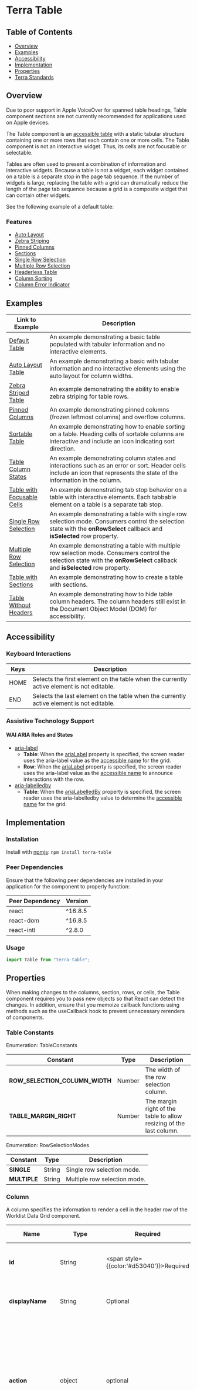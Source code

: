 

<Badge />

# Terra Table

## Table of Contents
* [Overview](/components/cerner-terra-framework-docs/table/about#overview)
* [Examples](/components/cerner-terra-framework-docs/table/about#examples)
* [Accessibility](/components/cerner-terra-framework-docs/table/about#accessibility)
* [Implementation](/components/cerner-terra-framework-docs/table/about#implementation)
* [Properties](/components/cerner-terra-framework-docs/table/about#properties)
* [Terra Standards](/components/cerner-terra-framework-docs/table/about#terra-standards)


## Overview
<Notice variant="important" ariaLevel="2">
Due to poor support in Apple VoiceOver for spanned table headings, Table component sections are not currently recommended for applications used on Apple devices.
</Notice>

The Table component is an [accessible table](https://www.w3.org/WAI/ARIA/apg/patterns/table/) with a static tabular structure containing one or more rows that each contain one or more cells.
The Table component is not an interactive widget. Thus, its cells are not focusable or selectable.

Tables are often used to present a combination of information and interactive widgets. Because a table is not a widget, each widget contained on a table is a separate stop in the page tab sequence. 
If the number of widgets is large, replacing the table with a grid can dramatically reduce the length of the page tab sequence because a grid is a composite widget that can contain other widgets.

See the following example of a default table:

<DefaultTable />

  ### Features

  * [Auto Layout](/components/cerner-terra-framework-docs/table/examples/auto-layout-table)
  * [Zebra Striping](/components/cerner-terra-framework-docs/table/examples/zebra-striped-table)
  * [Pinned Columns](/components/cerner-terra-framework-docs/table/examples/zebra-striped-table)
  * [Sections](/components/cerner-terra-framework-docs/table/examples/table-with-sections)
  * [Single Row Selection](/components/cerner-terra-framework-docs/table/examples/table-single-row-selection)
  * [Multiple Row Selection](/components/cerner-terra-framework-docs/table/examples/table-multiple-row-selection)
  * [Headerless Table](/components/cerner-terra-framework-docs/table/examples/table-without-headers)
  * [Column Sorting](/components/cerner-terra-framework-docs/table/examples/sortable-table)
  * [Column Error Indicator](/components/cerner-terra-framework-docs/table/examples/table-column-states)

## Examples
|                                                Link to Example                                                |                                                                                 Description                                                                                 |
| ------------------------------------------------------------------------------------------------------------- | --------------------------------------------------------------------------------------------------------------------------------------------------------------------------- |
| [Default Table](/components/cerner-terra-framework-docs/table/examples/default-table)                         | An example demonstrating a basic table populated with tabular information and no interactive elements.                                                                      |
| [Auto Layout Table](/components/cerner-terra-framework-docs/table/examples/auto-layout-table)                 | An example demonstrating a basic with tabular information and no interactive elements using the auto layout for column widths.                                              |
| [Zebra Striped Table](/components/cerner-terra-framework-docs/table/examples/zebra-striped-table)             | An example demonstrating the ability to enable zebra striping for table rows.                                                                                               |
| [Pinned Columns](/components/cerner-terra-framework-docs/table/examples/pinned-columns)                       | An example demonstrating pinned columns (frozen leftmost columns) and overflow columns.                                                                                     |
| [Sortable Table](/components/cerner-terra-framework-docs/table/examples/sortable-table)                       | An example demonstrating how to enable sorting on a table. Heading cells of sortable columns are interactive and include an icon indicating sort direction.                 |
| [Table Column States](/components/cerner-terra-framework-docs/table/examples/table-column-states)             | An example demonstrating column states and interactions such as an error or sort. Header cells include an icon that represents the state of the information in the column.  |
| [Table with Focusable Cells](/components/cerner-terra-framework-docs/table/examples/table-focusable-cell)     | An example demonstrating tab stop behavior on a table with interactive elements. Each tabbable element on a table is a separate tab stop.                                   |
| [Single Row Selection](/components/cerner-terra-framework-docs/table/examples/table-single-row-selection)     | An example demonstrating a table with single row selection mode. Consumers control the selection state with the **onRowSelect** callback and **isSelected** row property.   |
| [Multiple Row Selection](/components/cerner-terra-framework-docs/table/examples/table-multiple-row-selection) | An example demonstrating a table with multiple row selection mode. Consumers control the selection state with the **onRowSelect** callback and **isSelected** row property. |
| [Table with Sections](/components/cerner-terra-framework-docs/table/examples/table-with-sections)             | An example demonstrating how to create a table with sections.                                                                                                               |
| [Table Without Headers](/components/cerner-terra-framework-docs/table/examples/table-without-headers)         | An example demonstrating how to hide table column headers. The column headers still exist in the Document Object Model (DOM) for accessibility.                             |

## Accessibility
### Keyboard Interactions

| Keys |                                        Description                                        |
| ---- | ----------------------------------------------------------------------------------------- |
| HOME | Selects the first element on the table when the currently active element is not editable. |
| END  | Selects the last element on the table when the currently active element is not editable.  |

### Assistive Technology Support
#### WAI ARIA Roles and States
* [aria-label](https://developer.mozilla.org/en-US/docs/Web/Accessibility/ARIA/Attributes/aria-label)
  * **Table**: When the [ariaLabel](/components/cerner-terra-framework-docs/table/about#table-props) property is specified, the screen reader uses the aria-label value as the [accessible name](https://w3c.github.io/accname/#dfn-accessible-name) for the grid.
  * **Row**: When the [ariaLabel](/components/cerner-terra-framework-docs/table/about#row) property is specified, the screen reader uses the aria-label value as the [accessible name](https://w3c.github.io/accname/#dfn-accessible-name) to announce interactions with the row.
* [aria-labelledby](https://developer.mozilla.org/en-US/docs/Web/Accessibility/ARIA/Attributes/aria-labelledby)
  * **Table**: When the [ariaLabelledBy](/components/cerner-terra-framework-docs/table/about#table-props) property is specified, the screen reader uses the aria-labelledby value to determine the [accessible name](https://w3c.github.io/accname/#dfn-accessible-name) for the grid.

## Implementation

### Installation
Install with [npmjs](https://www.npmjs.com):
`npm install terra-table`

<!-- AUTO-GENERATED-CONTENT:START Peer Dependencies -->

### Peer Dependencies

Ensure that the following peer dependencies are installed in your application for the component to properly function:

| Peer Dependency | Version |
| --------------- | ------- |
| react           | ^16.8.5 |
| react-dom       | ^16.8.5 |
| react-intl      | ^2.8.0  |

<!-- AUTO-GENERATED-CONTENT:END -->

### Usage

```jsx
import Table from "terra-table";
```

## Properties
<Notice variant="important" ariaLevel="2">
When making changes to the columns, section, rows, or cells, the Table component requires you to pass new objects so that React can detect the changes.  
In addition, ensure that you memoize callback functions using methods such as the useCallback hook to prevent unnecessary rerenders of components.
</Notice>

<TablePropsTable />

### Table Constants
Enumeration: TableConstants

|            Constant            |  Type  |                             Description                             |
| ------------------------------ | ------ | ------------------------------------------------------------------- |
| **ROW_SELECTION_COLUMN_WIDTH** | Number | The width of the row selection column.                              |
| **TABLE_MARGIN_RIGHT**         | Number | The margin right of the table to allow resizing of the last column. |

Enumeration: RowSelectionModes

|   Constant   |  Type  |         Description          |
| ------------ | ------ | ---------------------------- |
| **SINGLE**   | String | Single row selection mode.   |
| **MULTIPLE** | String | Multiple row selection mode. |

### Column
A column specifies the information to render a cell in the header row of the Worklist Data Grid component.

|       Name        |                    Type                    |                    Required                     | Default Value |                                                                                                                                                   Description                                                                                                                                                    |
| ----------------- | ------------------------------------------ | ----------------------------------------------- | ------------- | ---------------------------------------------------------------------------------------------------------------------------------------------------------------------------------------------------------------------------------------------------------------------------------------------------------------- |
| **id**            | String                                     | <span style={{color:'#d53040'}}>Required</span> | None          | An identifier to uniquely identify the column in the grid.                                                                                                                                                                                                                                                       |
| **displayName**   | String                                     | Optional                                        | None          | A string of text to render in the column header cell.                                                                                                                                                                                                                                                            |
| **action**        | object                                     | optional                                        | none          | An object containing label and onClick properties for column action button, which will be displayed in an additional row below the column header row.                                                                                                                                                            |
| **hasError**      | Bool                                       | Optional                                        | None          | A Boolean value indicating whether the column information has an error.                                                                                                                                                                                                                                          |
| **isResizable**   | Bool                                       | Optional                                        | None          | A Boolean value indicating whether the column header is resizable. This value is ignored when for a table with auto layout enabled.                                                                                                                                                                              |
| **isSelectable**  | Bool                                       | Optional                                        | None          | A Boolean value indicating whether the column header is selectable.                                                                                                                                                                                                                                              |
| **minimumWidth**  | Number                                     | Optional                                        | None          | A number that specifies the minimum column width in pixels.                                                                                                                                                                                                                                                      |
| **maximumWidth**  | Number                                     | Optional                                        | None          | A number that specifies the maximum column width in pixels.                                                                                                                                                                                                                                                      |
| **width**         | unionOf: [type: 'number',type: 'string',], | Optional                                        | None          | The width can be either a numeric or string value. When a number is provided, it is the number (in px) specifying the width of the column. If not provided, the Table's default column width will be used. When a string is provided, it specifies the default column width and can be any valid CSS width value |
| **sortIndicator** | Custom                                     | Optional                                        | None          | A string indicating which sorting indicator is rendered (`ascending` or `descending`). A sorting indicator is rendered only if a value is provided.                                                                                                                                                              |

### Section
<Notice variant="important" ariaLevel="2">
Due to poor support in Apple VoiceOver for spanned table headings, Table component sections are not currently recommended for applications used on Apple devices.
</Notice>

A section defines the rows rendered in the section.

|       Name        |  Type  |                    Required                     | Default Value |                                                     Description                                                     |
| ----------------- | ------ | ----------------------------------------------- | ------------- | ------------------------------------------------------------------------------------------------------------------- |
| **id**            | String | <span style={{color:'#d53040'}}>Required</span> | None          | An identifier to uniquely identify the section in the grid.                                                         |
| **isCollapsible** | Bool   | Optional                                        | False         | A Boolean value indicating whether the the section is collapsible.                                                  |
| **isCollapsed**   | Bool   | Optional                                        | False         | A Boolean value indicating whether the section is collapsed. If true, the contents of the section is not displayed. |
| **text**          | String | Optional                                        | None          | A text string to render in the section header.                                                                      |
| **rows**          | Array  | Optional                                        | []            | An array of row objects to be rendered in the section.                                                              |
| **subsections**   | Array  | Optional                                        | []            | An array of subsections objects to be rendered within the section.                                                  |

#### Subsection

Subsections objects are virtually identical to section objects.

|       Name        |  Type  |                    Required                     | Default Value |                                                        Description                                                        |
| ----------------- | ------ | ----------------------------------------------- | ------------- | ------------------------------------------------------------------------------------------------------------------------- |
| **id**            | String | <span style={{color:'#d53040'}}>Required</span> | None          | An identifier to uniquely identify the subsection in the grid.                                                            |
| **text**          | String | Optional                                        | None          | A text string to render in the subsection header.                                                                         |
| **rows**          | Array  | Optional                                        | []            | An array of row objects to be rendered in the subsection.                                                                 |

### Row
A row defines the cells rendered in the row.

|      Name      |  Type  |                    Required                     | Default Value |                                                                          Description                                                                          |
| -------------- | ------ | ----------------------------------------------- | ------------- | ------------------------------------------------------------------------------------------------------------------------------------------------------------- |
| **id**         | String | <span style={{color:'#d53040'}}>Required</span> | None          | An identifier to uniquely identify the row in the grid.                                                                                                       |
| **cells**      | Array  | Optional                                        | []            | An array of cell objects that define the content to be rendered in the row. Cells are rendered in the order given and are expected to match the column order. |
| **isSelected** | Bool   | Optional                                        | None          | A Boolean value indicating whether the row is rendered as selected.                                                                                           |
| **ariaLabel**  | String | Optional                                        | None          | A string identifier used to describe the row contents. This value is used for accessibility when announcing the row selection or deselection.                 |

### Cell
A cell defines the content rendered at the intersection of a row and a column.

|      Name       |  Type   | Required | Default Value |                                                               Description                                                                |
| --------------- | ------- | -------- | ------------- | ---------------------------------------------------------------------------------------------------------------------------------------- |
| **content**     | Content | Optional | None          | The content to render in the cell.                                                                                                       |
| **isMasked**    | Bool    | Optional | None          | A Boolean value indicating whether the cell content is masked.                                                                           |
| **maskedLabel** | Bool    | Optional | None          | A Boolean value that provides a custom string for screen readers to read masked cells. This value is only applied if the cell is masked. |

## Terra Standards
* [Cross-Browser Support](https://engineering.cerner.com/terra-ui/about/terra-ui/component-standards#cross-browser-support)
* [Mobile Support](https://engineering.cerner.com/terra-ui/about/terra-ui/component-standards#mobile-support)
* [Internationalization Support](https://engineering.cerner.com/terra-ui/about/terra-ui/component-standards#internationalization-i18n)
* [LTR/RTL Support](https://engineering.cerner.com/terra-ui/about/terra-ui/component-standards#ltr--rtl)